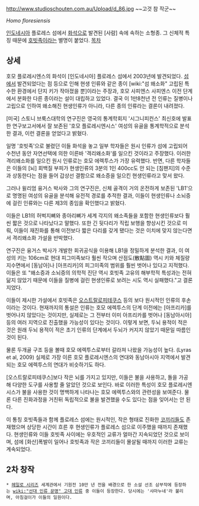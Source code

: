 http://www.studioschouten.com.au/Upload/d_86.jpg
~~고것 참 작군~~

''Homo floresiensis''

[[인도네시아]] 플로레스 섬에서 [[화석]]으로 발견된 [사람] 속에 속하는 소형종. 그 신체적 특징 때문에 [[호빗]]족이라는 별명이 붙었다.
[[목차]]
== 상세 ==
호모 플로레시엔스의 화석이 [인도네시아] 플로레스 섬에서 2003년에 발견되었다. [[섬]]에서 발견되었다는 점 등으로 인해 현생 인류와 같은 종이 [wiki:"섬 왜소화" 고립된 특수한 환경에서 단지 키가 작아졌을 뿐]이라는 주장과, 호모 사피엔스 사피엔스 이전 단계에서 분화한 다른 종이라는 설이 대립하고 있었다. 결국 이 1만8천년 전 인류는 질병이나 고립으로 인하여 왜소해진 현생인류가 아니라, 다른 종의 인류라는 결론이 내려졌다.

[미국] 스토니 브룩스대학의 연구진은 영국의 통계학회지 '시그니피컨스' 최신호에 발표한 연구보고서에서 잘 보존된 '호모 플로레시엔시스' 여성의 유골을 통계학적으로 분석한 결과, 이런 결론을 얻었다고 밝혔다. 

일명 '호빗족'으로 불렸던 이들 화석을 놓고 일부 학자들은 원시 인류가 섬에 고립되어 수천년 동안 자연선택에 의한 이른바 '격리왜소화'를 일으킨 것이라고 주장했다. 이러한 격리왜소화를 일으킨 원시 인류로는 호모 에렉투스가 가장 유력했다. 반면, 다른 학자들은 이들의 [뇌] 회백질 부피가 현생인류의 3분의 1인 400cc도 안 되는 [침팬지]의 수준과 상동한다는 점을 들어 갑상선 결함으로 왜소증을 일으킨 현생인류라고 맞서 왔다.

그러나 윌리엄 융거스 박사와 그의 연구진은, 신체 골격이 거의 온전하게 보존된 'LB1'으로 명명된 여성의 유골을 분석해 유전적 경로를 추적한 결과, 이들이 현생인류나 소뇌증에 걸린 인류와는 다른 제3의 종임을 확인했다고 밝혔다.

이들은 LB1의 허벅지뼈와 종아리뼈가 세계 각지의 왜소족들을 포함한 현생인류보다 훨씬 짧은 것으로 나타났다고 말했다. 또한 긴 뒷다리가 직립 보행을 향상시킨 것으로 미뤄, 이들이 재진화를 통해 이전보다 짧은 다리를 갖게 됐다는 것은 이치에 맞지 않는다면서 격리왜소화 가설을 반박했다.

연구진은 융거스 박사가 개발한 회귀공식을 이용해 LB1을 정밀하게 분석한 결과, 이 여성의 키는 106cm로 현대 피그미족보다 훨씬 작으며 산점도(散點圖) 역시 키와 체질량 지수면에서 [동남아]나 [아프리카]의 피그미족의 범위를 훨씬 벗어나 있다고 지적했다. 이들은 또 "왜소증과 소뇌증의 의학적 진단 역시 호빗족 고유의 해부학적 특성과는 전혀 닮지 않았기 때문에 이들을 질병에 걸린 현생인류로 보려는 시도 역시 실패했다."고 결론지었다.

이들이 제시한 가설에서 호빗족은 [[오스트랄로피테쿠스]] 등의 보다 원시적인 인류의 후손이라는 것이다. 현재까지의 통설은 인류는 호모 에렉투스의 단계 이전에는 [아프리카]를 벗어나지 않았다는 것이지만, 실제로는 그 전부터 이미 아프리카를 벗어나 [동남아시아] 등의 여러 지역으로 진출했을 가능성이 있다는 것이다. 이렇게 보면, 두뇌 용적이 적은 것은 원래 두뇌 용적이 적은 초기 인류의 단계에서 두뇌가 커지지 않았기 때문일 따름인 것이 된다.

물론 두개골 구조 등을 볼때 호모 에렉투스로부터 갈라져 나왔을 가능성이 높다. (Lyras et al, 2009) 실제로 가장 이른 호모 플로레시엔스의 연대와 동남아시아 지역에서 발견되는 호모 에렉투스의 연대가 비슷하기도 하다.

[오스트랄로피테쿠스]보다 작은 뇌를 가지고 있지만, 이들은 불을 사용하고, 돌을 가공해 다양한 도구를 사용할 줄 알았던 것으로 보인다. 바로 이러한 특성이 호모 플로레시엔시스가 불을 사용한 것이 명백하게 나타나는 호모 에렉투스와의 관련성을 보여준다. 물론 다른 진화과정을 거친뒤 독립적으로 불을 발견했을 수도 있다는 점을 잊어서는 안 된다.

이 통칭 호빗족들과 함께 플로레스 섬에는 원시적인, 작은 형태로 진화한 [[코끼리]]들도 존재했으며 상당한 시간이 흐른 후 현생인류가 플로레스 섬으로 이주했을 때까지 존재했다. 현생인류와 이들 호빗족 사이에는 우호적인 교류가 얼마간 지속되었던 것으로 보이며, 섬에 [화산]폭발이 일어나 호빗족과 작은 코끼리들이 몰살될 때까지 이러한 교류는 계속되었다.

== 2차 창작 ==
 * [[헤일로 시리즈]] 세계관에서 기원전 10만 년 전을 배경으로 한 소설 선조 삼부작에 등장하는 [[wiki:"선대 인류 문명" 고대 인류]] 중 이들이 등장한다. 당시에는 '샤마누네'라 불리며, 아침걸이가 이들의 일원이다.
